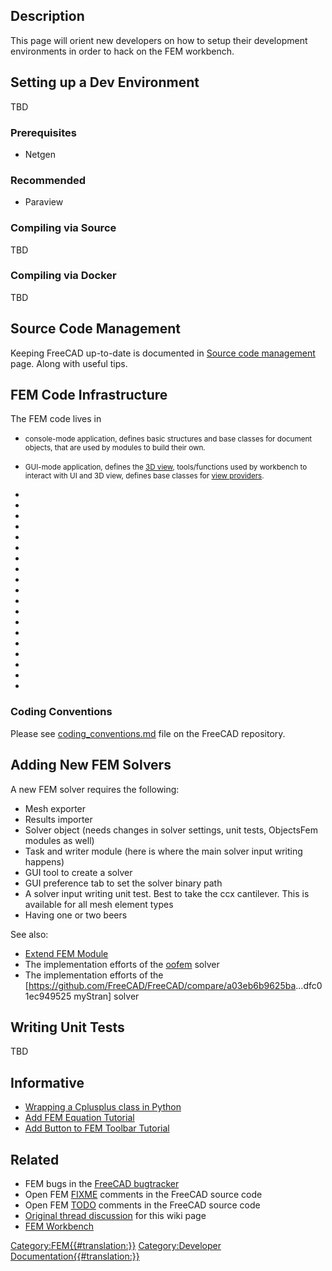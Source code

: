 <languages/>
<translate>

<!--T:1-->
{{TOCright}}

== Description == <!--T:2-->

<!--T:3-->
This page will orient new developers on how to setup their development environments in order to hack on the FEM workbench.

== Setting up a Dev Environment == <!--T:4-->

<!--T:5-->
TBD

=== Prerequisites === <!--T:6-->

<!--T:7-->
* Netgen

=== Recommended === <!--T:8-->

<!--T:9-->
* Paraview

=== Compiling via Source === <!--T:10-->

<!--T:11-->
TBD

=== Compiling via Docker === <!--T:12-->

<!--T:13-->
TBD

== Source Code Management == <!--T:14-->

<!--T:15-->
Keeping FreeCAD up-to-date is documented in [[Source_code_management|Source code management]] page. Along with useful {{incode|git}} tips.

== FEM Code Infrastructure == <!--T:16-->

<!--T:17-->
The FEM code lives in {{incode|src/Mod/Fem}}

<!--T:18-->
* {{incode|App/}} <small>console-mode application, defines basic structures and base classes for document objects, that are used by modules to build their own.</small> 
* {{incode|Gui/}} <small>GUI-mode application, defines the [[3D_view|3D view]], tools/functions used by workbench to interact with UI and 3D view, defines base classes for [[Viewprovider|view providers]].</small>
* {{incode|femcommands/}} 
* {{incode|fem.dox}}
* {{incode|femexamples/}}
* {{incode|femguiobjects/}}
* {{incode|femguiutils/}}
* {{incode|feminout/}}
* {{incode|femmesh/}}
* {{incode|femobjects/}}
* {{incode|femresult/}}
* {{incode|femsolver/}}
* {{incode|femtaskpanels/}}
* {{incode|femtest/}}
* {{incode|femtools/}}
* {{incode|femviewprovider/}}
* {{incode|InitGui.py}}
* {{incode|Init.py}}
* {{incode|ObjectsFem.py}}
* {{incode|TestFemApp.py}}
* {{incode|TestFemGui.py}}

=== Coding Conventions === <!--T:19-->

<!--T:20-->
Please see [https://github.com/FreeCAD/FreeCAD/blob/master/src/Mod/Fem/coding_conventions.md coding_conventions.md] file on the FreeCAD repository.

== Adding New FEM Solvers == <!--T:21-->

<!--T:22-->
A new FEM solver requires the following:

<!--T:23-->
* Mesh exporter
* Results importer
* Solver object (needs changes in solver settings, unit tests, ObjectsFem modules as well)
* Task and writer module (here is where the main solver input writing happens)
* GUI tool to create a solver
* GUI preference tab to set the solver binary path
* A solver input writing unit test. Best to take the ccx cantilever. This is available for all mesh element types
* Having one or two beers

<!--T:24-->
See also:
* [[Extend_FEM_Module|Extend FEM Module]]
* The implementation efforts of the [https://github.com/berndhahnebach/FreeCAD_bhb/commits/femoofem oofem] solver
* The implementation efforts of the [https://github.com/FreeCAD/FreeCAD/compare/a03eb6b9625ba...dfc01ec949525 myStran] solver

== Writing Unit Tests == <!--T:25-->

<!--T:26-->
TBD

== Informative == <!--T:27--> 

<!--T:28-->
* [[Wrapping_a_Cplusplus_class_in_Python|Wrapping a Cplusplus class in Python]]
* [[Add_FEM_Equation_Tutorial|Add FEM Equation Tutorial]]
* [[Add_Button_to_FEM_Toolbar_Tutorial|Add Button to FEM Toolbar Tutorial]]

== Related == <!--T:29-->

<!--T:30-->
* FEM bugs in the [https://github.com/FreeCAD/FreeCAD/issues FreeCAD bugtracker]
* Open FEM [https://github.com/FreeCAD/FreeCAD/search?q=FIXME+AND+fem FIXME] comments in the FreeCAD source code
* Open FEM [https://github.com/FreeCAD/FreeCAD/search?q=TODO+AND+fem TODO] comments in the FreeCAD source code
* [https://forum.freecadweb.org/viewtopic.php?f=18&t=60574 Original thread discussion] for this wiki page
* [[FEM_Workbench|FEM Workbench]]


</translate>
[[Category:FEM{{#translation:}}]]
[[Category:Developer Documentation{{#translation:}}]]